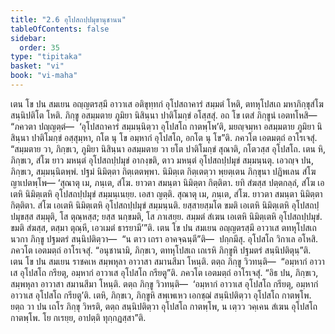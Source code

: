 ```yaml
---
title: "2.6 อุโปสถปฺปมุขานุชานน"
tableOfContents: false
sidebar:
  order: 35
type: "tipitaka"
basket: "vi"
book: "vi-maha"
---
```



<DynamicBreadcrumb />

<Division number="142" book="vi-maha">

<Paragraph number="602" book="vi-maha">
เตน โข ปน สมเยน อญฺญตรสฺมึ อาวาเส อติขุทฺทกํ อุโปสถาคารํ สมฺมตํ โหติ, ตทหุโปสเถ มหาภิกฺขุสํโฆ สนฺนิปติโต โหติ. ภิกฺขู อสมฺมตาย ภูมิยา นิสินฺนา ปาติโมกฺขํ อโสฺสสุํ. อถ โข เตสํ ภิกฺขูนํ เอตทโหสิ—  “ภควตา ปญฺญตฺตํ—  ‘อุโปสถาคารํ สมฺมนฺนิตฺวา อุโปสโถ กาตพฺโพ’ติ, มยญฺจมฺหา อสมฺมตาย ภูมิยา นิสินฺนา ปาติโมกฺขํ อสฺสุมฺหา, กโต นุ โข อมฺหากํ อุโปสโถ, อกโต นุ โข”ติ. ภควโต เอตมตฺถํ อาโรเจสุํ. “สมฺมตาย วา, ภิกฺขเว, ภูมิยา นิสินฺนา อสมฺมตาย วา ยโต ปาติโมกฺขํ สุณาติ, กโตวสฺส อุโปสโถ. เตน หิ, ภิกฺขเว, สํโฆ ยาว มหนฺตํ อุโปสถปฺปมุขํ อากงฺขติ, ตาว มหนฺตํ อุโปสถปฺปมุขํ สมฺมนฺนตุ. เอวญฺจ ปน, ภิกฺขเว, สมฺมนฺนิตพฺพํ. ปฐมํ นิมิตฺตา กิตฺเตตพฺพา. นิมิตฺเต กิตฺเตตฺวา พฺยตฺเตน ภิกฺขุนา ปฏิพเลน สํโฆ ญาเปตพฺโพ—
</Paragraph>

<Paragraph number="603" book="vi-maha">
‘สุณาตุ เม, ภนฺเต, สํโฆ. ยาวตา สมนฺตา นิมิตฺตา กิตฺติตา. ยทิ สํฆสฺส ปตฺตกลฺลํ, สํโฆ เอเตหิ นิมิตฺเตหิ อุโปสถปฺปมุขํ สมฺมนฺเนยฺย. เอสา ญตฺติ.
</Paragraph>

<Paragraph number="604" book="vi-maha">
สุณาตุ เม, ภนฺเต, สํโฆ. ยาวตา สมนฺตา นิมิตฺตา กิตฺติตา. สํโฆ เอเตหิ นิมิตฺเตหิ อุโปสถปฺปมุขํ สมฺมนฺนติ. ยสฺสายสฺมโต ขมติ เอเตหิ นิมิตฺเตหิ อุโปสถปฺปมุขสฺส สมฺมุติ, โส ตุณฺหสฺส; ยสฺส นกฺขมติ, โส ภาเสยฺย. สมฺมตํ สํเฆน เอเตหิ นิมิตฺเตหิ อุโปสถปฺปมุขํ. ขมติ สํฆสฺส, ตสฺมา ตุณฺหี, เอวเมตํ ธารยามี’”ติ.
</Paragraph>

<Paragraph number="605" book="vi-maha">
เตน โข ปน สมเยน อญฺญตรสฺมึ อาวาเส ตทหุโปสเถ นวกา ภิกฺขู ปฐมตรํ สนฺนิปติตฺวา—  “น ตาว เถรา อาคจฺฉนฺตี”ติ—  ปกฺกมึสุ. อุโปสโถ วิกาเล อโหสิ. ภควโต เอตมตฺถํ อาโรเจสุํ. “อนุชานามิ, ภิกฺขเว, ตทหุโปสเถ เถเรหิ ภิกฺขูหิ ปฐมตรํ สนฺนิปติตุนฺ”ติ.
</Paragraph>

<Paragraph number="606" book="vi-maha">
เตน โข ปน สมเยน ราชคเห สมฺพหุลา อาวาสา สมานสีมา โหนฺติ. ตตฺถ ภิกฺขู วิวทนฺติ—  “อมฺหากํ อาวาเส อุโปสโถ กรียตุ, อมฺหากํ อาวาเส อุโปสโถ กรียตู”ติ. ภควโต เอตมตฺถํ อาโรเจสุํ. “อิธ ปน, ภิกฺขเว, สมฺพหุลา อาวาสา สมานสีมา โหนฺติ. ตตฺถ ภิกฺขู วิวทนฺติ—  ‘อมฺหากํ อาวาเส อุโปสโถ กรียตุ, อมฺหากํ อาวาเส อุโปสโถ กรียตู’ติ. เตหิ, ภิกฺขเว, ภิกฺขูหิ สพฺเพเหว เอกชฺฌํ สนฺนิปติตฺวา อุโปสโถ กาตพฺโพ. ยตฺถ วา ปน เถโร ภิกฺขุ วิหรติ, ตตฺถ สนฺนิปติตฺวา อุโปสโถ กาตพฺโพ, น เตฺวว วคฺเคน สํเฆน อุโปสโถ กาตพฺโพ. โย กเรยฺย, อาปตฺติ ทุกฺกฏสฺสา”ติ.
</Paragraph>
</Division>